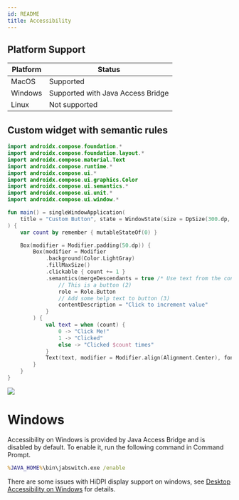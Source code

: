 ```yaml
---
id: README
title: Accessibility
---
```



## Platform Support

| Platform | Status                            |
|----------|-----------------------------------|
| MacOS    | Supported                         |
| Windows  | Supported with Java Access Bridge |
| Linux    | Not supported                     |

## Custom widget with semantic rules

```kotlin
import androidx.compose.foundation.*
import androidx.compose.foundation.layout.*
import androidx.compose.material.Text
import androidx.compose.runtime.*
import androidx.compose.ui.*
import androidx.compose.ui.graphics.Color
import androidx.compose.ui.semantics.*
import androidx.compose.ui.unit.*
import androidx.compose.ui.window.*

fun main() = singleWindowApplication(
    title = "Custom Button", state = WindowState(size = DpSize(300.dp, 200.dp))
) {
    var count by remember { mutableStateOf(0) }

    Box(modifier = Modifier.padding(50.dp)) {
        Box(modifier = Modifier
            .background(Color.LightGray)
            .fillMaxSize()
            .clickable { count += 1 }
            .semantics(mergeDescendants = true /* Use text from the contents (1) */) {
                // This is a button (2)
                role = Role.Button
                // Add some help text to button (3)
                contentDescription = "Click to increment value"
            }
        ) {
            val text = when (count) {
                0 -> "Click Me!"
                1 -> "Clicked"
                else -> "Clicked $count times"
            }
            Text(text, modifier = Modifier.align(Alignment.Center), fontSize = 24.sp)
        }
    }
}
```

<img src={customWidget} />

# Windows
Accessibility on Windows is provided by Java Access Bridge and is disabled by default. To enable it, run the following command in Command Prompt.

```cmd
%JAVA_HOME%\bin\jabswitch.exe /enable
```

There are some issues with HiDPI display support on windows, see [Desktop Accessibility on Windows](Windows.md) for details.